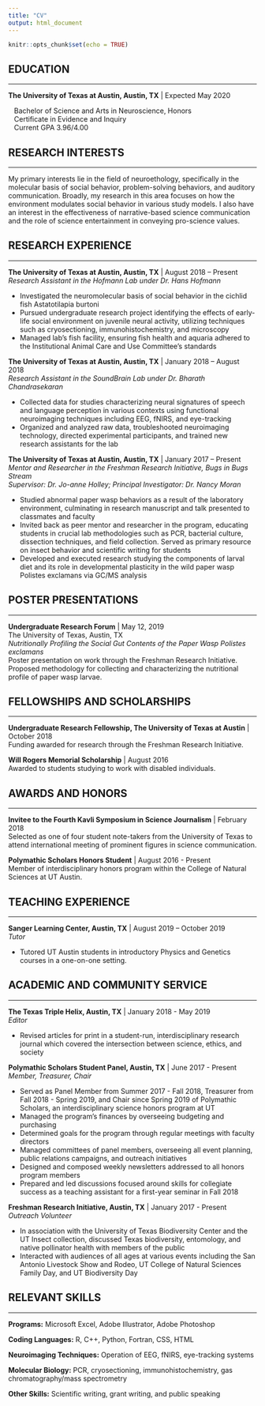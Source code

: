 ```yaml
---
title: "CV"
output: html_document
---
```


```r
knitr::opts_chunk$set(echo = TRUE)
```

## EDUCATION

--------------------------------------------------------

**The University of Texas at Austin, Austin, TX** | Expected May 2020  

|    Bachelor of Science and Arts in Neuroscience, Honors
|    Certificate in Evidence and Inquiry
|    Current GPA 3.96/4.00

## RESEARCH INTERESTS

--------------------------------------------------------

My primary interests lie in the field of neuroethology, specifically in the molecular basis of social behavior, problem-solving behaviors, and auditory communication. Broadly, my research in this area focuses on how the environment modulates social behavior in various study models. I also have an interest in the effectiveness of narrative-based science communication and the role of science entertainment in conveying pro-science values.
 
## RESEARCH EXPERIENCE

--------------------------------------------------------

**The University of Texas at Austin, Austin, TX** | August 2018 – Present  
*Research Assistant in the Hofmann Lab under Dr. Hans Hofmann  *  

*	Investigated the neuromolecular basis of social behavior in the cichlid fish Astatotilapia burtoni  
* Pursued undergraduate research project identifying the effects of early-life social environment on juvenile neural activity, utilizing techniques such as cryosectioning, immunohistochemistry, and microscopy  
*	Managed lab’s fish facility, ensuring fish health and aquaria adhered to the Institutional Animal Care and Use Committee’s standards

**The University of Texas at Austin, Austin, TX** | January 2018 – August 2018  
*Research Assistant in the SoundBrain Lab under Dr. Bharath Chandrasekaran  *  

* Collected data for studies characterizing neural signatures of speech and language perception in various contexts using functional neuroimaging techniques including EEG, fNIRS, and eye-tracking
* Organized and analyzed raw data, troubleshooted neuroimaging technology, directed experimental participants, and trained new research assistants for the lab

**The University of Texas at Austin, Austin, TX** | January 2017 – Present  
*Mentor and Researcher in the Freshman Research Initiative, Bugs in Bugs Stream  *  
*Supervisor: Dr. Jo-anne Holley; Principal Investigator: Dr. Nancy Moran  *  

*	Studied abnormal paper wasp behaviors as a result of the laboratory environment, culminating in research manuscript and talk presented to classmates and faculty 
*	Invited back as peer mentor and researcher in the program, educating students in crucial lab methodologies such as PCR, bacterial culture, dissection techniques, and field collection. Served as primary resource on insect behavior and scientific writing for students
*	Developed and executed research studying the components of larval diet and its role in developmental plasticity in the wild paper wasp Polistes exclamans via GC/MS analysis

## POSTER PRESENTATIONS 

--------------------------------------------------------

**Undergraduate Research Forum** | May 12, 2019  
The University of Texas, Austin, TX  
*Nutritionally Profiling the Social Gut Contents of the Paper Wasp Polistes exclamans  *  
Poster presentation on work through the Freshman Research Initiative. Proposed methodology for collecting and characterizing the nutritional profile of paper wasp larvae.

## FELLOWSHIPS AND SCHOLARSHIPS

--------------------------------------------------------

**Undergraduate Research Fellowship, The University of Texas at Austin** | October 2018  
Funding awarded for research through the Freshman Research Initiative.

**Will Rogers Memorial Scholarship** | August 2016  
Awarded to students studying to work with disabled individuals.

## AWARDS AND HONORS 

--------------------------------------------------------

**Invitee to the Fourth Kavli Symposium in Science Journalism** | February 2018  
Selected as one of four student note-takers from the University of Texas to attend international meeting of prominent figures in science communication.

**Polymathic Scholars Honors Student** | August 2016 - Present  
Member of interdisciplinary honors program within the College of Natural Sciences at UT Austin. 

## TEACHING EXPERIENCE

--------------------------------------------------------

**Sanger Learning Center, Austin, TX** | August 2019 – October 2019  
*Tutor*  

* Tutored UT Austin students in introductory Physics and Genetics courses in a one-on-one setting.

## ACADEMIC AND COMMUNITY SERVICE

--------------------------------------------------------

**The Texas Triple Helix, Austin, TX** | January 2018 - May 2019  
*Editor*  

* Revised articles for print in a student-run, interdisciplinary research journal which covered the intersection between science, ethics, and society

**Polymathic Scholars Student Panel, Austin, TX** | June 2017 - Present  
*Member, Treasurer, Chair*  

*	Served as Panel Member from Summer 2017 - Fall 2018, Treasurer from Fall 2018 - Spring 2019, and Chair since Spring 2019 of Polymathic Scholars, an interdisciplinary science honors program at UT
*	Managed the program’s finances by overseeing budgeting and purchasing
*	Determined goals for the program through regular meetings with faculty directors
*	Managed committees of panel members, overseeing all event planning, public relations campaigns, and outreach initiatives
*	Designed and composed weekly newsletters addressed to all honors program members
*	Prepared and led discussions focused around skills for collegiate success as a teaching assistant for a first-year seminar in Fall 2018 

**Freshman Research Initiative, Austin, TX** | January 2017 - Present  
*Outreach Volunteer*  

*	In association with the University of Texas Biodiversity Center and the UT Insect collection, discussed Texas biodiversity, entomology, and native pollinator health with members of the public 
*	Interacted with audiences of all ages at various events including the San Antonio Livestock Show and Rodeo, UT College of Natural Sciences Family Day, and UT Biodiversity Day

## RELEVANT SKILLS

--------------------------------------------------------

**Programs:** Microsoft Excel, Adobe Illustrator, Adobe Photoshop

**Coding Languages:** R, C++, Python, Fortran, CSS, HTML

**Neuroimaging Techniques:** Operation of EEG, fNIRS, eye-tracking systems

**Molecular Biology:** PCR, cryosectioning, immunohistochemistry, gas chromatography/mass spectrometry

**Other Skills:** Scientific writing, grant writing, and public speaking

